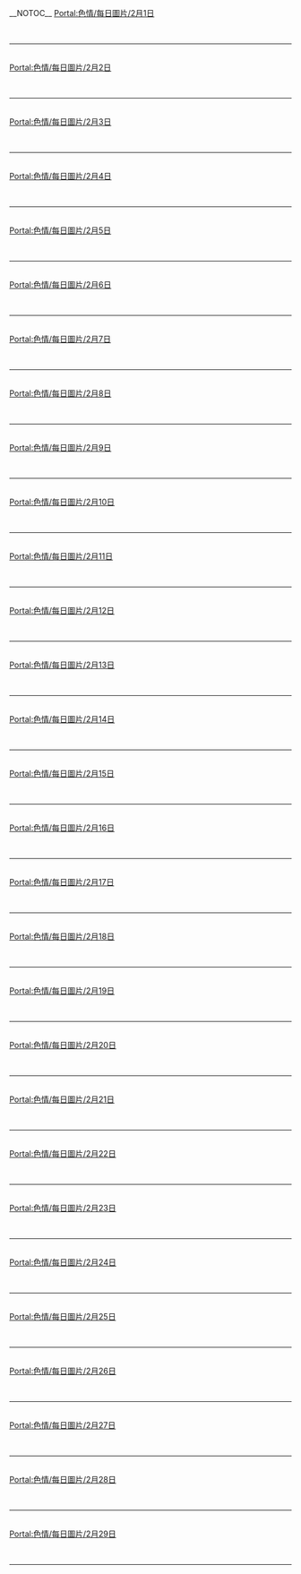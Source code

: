 {{Portal:色情/box-header|2月圖片|Portal:色情/每日圖片/2月|}}
__NOTOC__{{Portal:色情/每日圖片}}
[[Portal:色情/每日圖片/2月1日|Portal:色情/每日圖片/2月1日]]
{{Portal:色情/每日圖片/2月1日}}<div style="clear: both"></div><br/><hr/><br/>
[[Portal:色情/每日圖片/2月2日|Portal:色情/每日圖片/2月2日]]
{{Portal:色情/每日圖片/2月2日}}<div style="clear: both"></div><br/><hr/><br/>
[[Portal:色情/每日圖片/2月3日|Portal:色情/每日圖片/2月3日]]
{{Portal:色情/每日圖片/2月3日}}<div style="clear: both"></div><br/><hr/><br/>
[[Portal:色情/每日圖片/2月4日|Portal:色情/每日圖片/2月4日]]
{{Portal:色情/每日圖片/2月4日}}<div style="clear: both"></div><br/><hr/><br/>
[[Portal:色情/每日圖片/2月5日|Portal:色情/每日圖片/2月5日]]
{{Portal:色情/每日圖片/2月5日}}<div style="clear: both"></div><br/><hr/><br/>
[[Portal:色情/每日圖片/2月6日|Portal:色情/每日圖片/2月6日]]
{{Portal:色情/每日圖片/2月6日}}<div style="clear: both"></div><br/><hr/><br/>
[[Portal:色情/每日圖片/2月7日|Portal:色情/每日圖片/2月7日]]
{{Portal:色情/每日圖片/2月7日}}<div style="clear: both"></div><br/><hr/><br/>
[[Portal:色情/每日圖片/2月8日|Portal:色情/每日圖片/2月8日]]
{{Portal:色情/每日圖片/2月8日}}<div style="clear: both"></div><br/><hr/><br/>
[[Portal:色情/每日圖片/2月9日|Portal:色情/每日圖片/2月9日]]
{{Portal:色情/每日圖片/2月9日}}<div style="clear: both"></div><br/><hr/><br/>
[[Portal:色情/每日圖片/2月10日|Portal:色情/每日圖片/2月10日]]
{{Portal:色情/每日圖片/2月10日}}<div style="clear: both"></div><br/><hr/><br/>
[[Portal:色情/每日圖片/2月11日|Portal:色情/每日圖片/2月11日]]
{{Portal:色情/每日圖片/2月11日}}<div style="clear: both"></div><br/><hr/><br/>
[[Portal:色情/每日圖片/2月12日|Portal:色情/每日圖片/2月12日]]
{{Portal:色情/每日圖片/2月12日}}<div style="clear: both"></div><br/><hr/><br/>
[[Portal:色情/每日圖片/2月13日|Portal:色情/每日圖片/2月13日]]
{{Portal:色情/每日圖片/2月13日}}<div style="clear: both"></div><br/><hr/><br/>
[[Portal:色情/每日圖片/2月14日|Portal:色情/每日圖片/2月14日]]
{{Portal:色情/每日圖片/2月14日}}<div style="clear: both"></div><br/><hr/><br/>
[[Portal:色情/每日圖片/2月15日|Portal:色情/每日圖片/2月15日]]
{{Portal:色情/每日圖片/2月15日}}<div style="clear: both"></div><br/><hr/><br/>
[[Portal:色情/每日圖片/2月16日|Portal:色情/每日圖片/2月16日]]
{{Portal:色情/每日圖片/2月16日}}<div style="clear: both"></div><br/><hr/><br/>
[[Portal:色情/每日圖片/2月17日|Portal:色情/每日圖片/2月17日]]
{{Portal:色情/每日圖片/2月17日}}<div style="clear: both"></div><br/><hr/><br/>
[[Portal:色情/每日圖片/2月18日|Portal:色情/每日圖片/2月18日]]
{{Portal:色情/每日圖片/2月18日}}<div style="clear: both"></div><br/><hr/><br/>
[[Portal:色情/每日圖片/2月19日|Portal:色情/每日圖片/2月19日]]
{{Portal:色情/每日圖片/2月19日}}<div style="clear: both"></div><br/><hr/><br/>
[[Portal:色情/每日圖片/2月20日|Portal:色情/每日圖片/2月20日]]
{{Portal:色情/每日圖片/2月20日}}<div style="clear: both"></div><br/><hr/><br/>
[[Portal:色情/每日圖片/2月21日|Portal:色情/每日圖片/2月21日]]
{{Portal:色情/每日圖片/2月21日}}<div style="clear: both"></div><br/><hr/><br/>
[[Portal:色情/每日圖片/2月22日|Portal:色情/每日圖片/2月22日]]
{{Portal:色情/每日圖片/2月22日}}<div style="clear: both"></div><br/><hr/><br/>
[[Portal:色情/每日圖片/2月23日|Portal:色情/每日圖片/2月23日]]
{{Portal:色情/每日圖片/2月23日}}<div style="clear: both"></div><br/><hr/><br/>
[[Portal:色情/每日圖片/2月24日|Portal:色情/每日圖片/2月24日]]
{{Portal:色情/每日圖片/2月24日}}<div style="clear: both"></div><br/><hr/><br/>
[[Portal:色情/每日圖片/2月25日|Portal:色情/每日圖片/2月25日]]
{{Portal:色情/每日圖片/2月25日}}<div style="clear: both"></div><br/><hr/><br/>
[[Portal:色情/每日圖片/2月26日|Portal:色情/每日圖片/2月26日]]
{{Portal:色情/每日圖片/2月26日}}<div style="clear: both"></div><br/><hr/><br/>
[[Portal:色情/每日圖片/2月27日|Portal:色情/每日圖片/2月27日]]
{{Portal:色情/每日圖片/2月27日}}<div style="clear: both"></div><br/><hr/><br/>
[[Portal:色情/每日圖片/2月28日|Portal:色情/每日圖片/2月28日]]
{{Portal:色情/每日圖片/2月28日}}<div style="clear: both"></div><br/><hr/><br/>
[[Portal:色情/每日圖片/2月29日|Portal:色情/每日圖片/2月29日]]
{{Portal:色情/每日圖片/2月29日}}<div style="clear: both"></div><br/><hr/><br/>

{{Portal:色情/box-footer|}}